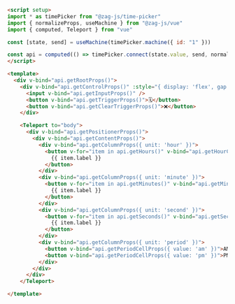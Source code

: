 ```html
<script setup>
import * as timePicker from "@zag-js/time-picker"
import { normalizeProps, useMachine } from "@zag-js/vue"
import { computed, Teleport } from "vue"

const [state, send] = useMachine(timePicker.machine({ id: "1" }))

const api = computed(() => timePicker.connect(state.value, send, normalizeProps))
</script>

<template>
  <div v-bind="api.getRootProps()">
    <div v-bind="api.getControlProps()" :style="{ display: 'flex', gap: '10px' }">
      <input v-bind="api.getInputProps()" />
      <button v-bind="api.getTriggerProps()">🗓</button>
      <button v-bind="api.getClearTriggerProps()">❌</button>
    </div>

    <Teleport to="body">
      <div v-bind="api.getPositionerProps()">
        <div v-bind="api.getContentProps()">
          <div v-bind="api.getColumnProps({ unit: 'hour' })">
            <button v-for="item in api.getHours()" v-bind="api.getHourCellProps({ value: item.value })">
              {{ item.label }}
            </button>
          </div>
          <div v-bind="api.getColumnProps({ unit: 'minute' })">
            <button v-for="item in api.getMinutes()" v-bind="api.getMinuteCellProps({ value: item.value })">
              {{ item.label }}
            </button>
          </div>
          <div v-bind="api.getColumnProps({ unit: 'second' })">
            <button v-for="item in api.getSeconds()" v-bind="api.getSecondCellProps({ value: item.value })">
              {{ item.label }}
            </button>
          </div>
          <div v-bind="api.getColumnProps({ unit: 'period' })">
            <button v-bind="api.getPeriodCellProps({ value: 'am' })">AM</button>
            <button v-bind="api.getPeriodCellProps({ value: 'pm' })">PM</button>
          </div>
        </div>
      </div>
    </Teleport>

</template>
```
